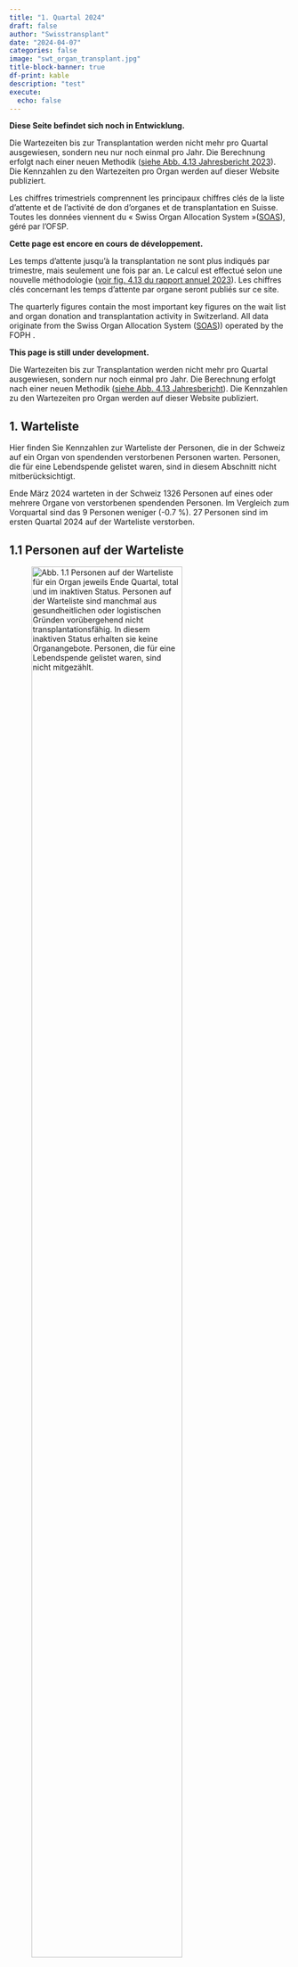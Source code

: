 ```yaml
---
title: "1. Quartal 2024"
draft: false
author: "Swisstransplant"
date: "2024-04-07"
categories: false
image: "swt_organ_transplant.jpg"
title-block-banner: true
df-print: kable
description: "test"
execute:
  echo: false
---
```


::: {.content-visible when-profile="de"}

::: {.callout-warning title="Achtung"}
**Diese Seite befindet sich noch in Entwicklung.**
:::

::: {.callout-warning title="Hinweis"}
Die Wartezeiten bis zur Transplantation werden nicht mehr pro Quartal ausgewiesen, sondern neu nur noch einmal pro Jahr. Die Berechnung erfolgt nach einer neuen Methodik ([siehe Abb. 4.13 Jahresbericht 2023](https://www.swisstransplant.org/fileadmin/user_upload/Bilder/Home/Organ-_und_Gewebespende/Fakten_und_Zahlen/Jahreszahlen/2023_ersetzt/Abb_4.13_2023_DE.jpg){target="_blank"}). Die Kennzahlen zu den Wartezeiten pro Organ werden auf dieser Website publiziert.
:::

:::

::: {.content-visible when-profile="fr"}
Les chiffres trimestriels comprennent les principaux chiffres clés de la liste d'attente et de l'activité de don d'organes et de transplantation en Suisse. Toutes les données viennent du « Swiss Organ Allocation System »([SOAS](https://www.bag.admin.ch/bag/fr/home/medizin-und-forschung/transplantationsmedizin/transplantieren-von-organen-geweben-Zellen/zuteilung-organe-gewebe-blut-stammzellen/soas.html){target="_blank"}), géré par l'OFSP.

::: {.callout-warning title="Attention"}
**Cette page est encore en cours de développement.**
:::

::: {.callout-warning title="Remarque"}
Les temps d’attente jusqu’à la transplantation ne sont plus indiqués par trimestre, mais seulement une fois par an. Le calcul est effectué selon une nouvelle méthodologie ([voir fig. 4.13 du rapport annuel 2023](https://www.swisstransplant.org/fileadmin/user_upload/Bilder/Home/Organ-_und_Gewebespende/Fakten_und_Zahlen/Jahreszahlen/2023_ersetzt/FR_2023/Ill_4.13_2023_FR.jpg){target="_blank"}). Les chiffres clés concernant les temps d'attente par organe seront publiés sur ce site.
:::

:::

::: {.content-visible when-profile="en"}
The quarterly figures contain the most important key figures on the wait list and organ donation and transplantation activity in Switzerland. All data originate from the Swiss Organ Allocation System ([SOAS](https://www.bag.admin.ch/bag/de/home/medizin-und-forschung/transplantationsmedizin/transplantieren-von-organen-geweben-Zellen/zuteilung-organe-gewebe-blut-stammzellen/soas.html){target="_blank"})) operated by the FOPH .

::: {.callout-warning title="Please note"}
**This page is still under development.**
:::

::: {.callout-warning title="Please note"}
Die Wartezeiten bis zur Transplantation werden nicht mehr pro Quartal ausgewiesen, sondern nur noch einmal pro Jahr. Die Berechnung erfolgt nach einer neuen Methodik ([siehe Abb. 4.13 Jahresbericht](https://www.swisstransplant.org/fileadmin/user_upload/Bilder/Home/Organ-_und_Gewebespende/Fakten_und_Zahlen/Jahreszahlen/2023_ersetzt/Abb_4.13_2023_DE.jpg){target="_blank"}). Die Kennzahlen zu den Wartezeiten pro Organ werden auf dieser Website publiziert.
:::

:::

::: {.content-visible when-profile="de"}
# 1. Warteliste

Hier finden Sie Kennzahlen zur Warteliste der Personen, die in der Schweiz auf ein Organ von spendenden verstorbenen Personen warten. Personen, die für eine Lebendspende gelistet waren, sind in diesem Abschnitt nicht mitberücksichtigt.

::: {.callout-tip title="Das Wichtigste in Kürze"}
Ende März 2024 warteten in der Schweiz 1326 Personen auf eines oder mehrere Organe von verstorbenen spendenden Personen. Im Vergleich zum Vorquartal sind das 9 Personen weniger (-0.7 %). 27 Personen sind im ersten Quartal 2024 auf der Warteliste verstorben.
:::

## 1.1 Personen auf der Warteliste

![**Abb. 1.1** Personen auf der Warteliste für ein Organ jeweils Ende Quartal, total und im inaktiven Status. Personen auf der Warteliste sind manchmal aus gesundheitlichen oder logistischen Gründen vorübergehend nicht transplantationsfähig. In diesem inaktiven Status erhalten sie keine Organangebote. Personen, die für eine Lebendspende gelistet waren, sind nicht mitgezählt.](Fig1.1-de.png){width=80%}

<br>

|Indikator                                   |Aktuelles Quartal | Veränderung zum Vorquartal    |
|--------------------------------------------|----------------:|-------------------------------:|
|Anzahl Personen auf der Warteliste          |1326            |-9 Personen (-0.7 %)           |
|Anteil inaktive                             |48.8 %          |-1.1 Prozentpunkte


::: {.callout-note title="Lesebeispiel"}
Ende März 2024 warteten in der Schweiz 1326 Personen auf eines oder mehrere Organe von verstorbenen spendenden Personen. Im Vergleich zum Vorquartal sind das 9 Personen weniger (-0.7 %). Fast die Hälfte (48.8 %) der Personen auf der Warteliste war im inaktiven Status.
:::

## 1.2 Personen auf der Warteliste nach Organ

![**Abb. 1.2** Personen auf der Warteliste für ein Organ jeweils Ende Quartal, total und nach Organ. Personen, die auf mehr als ein Organ warten, sind bei der Gruppe «Multiorgan» dazugezählt. Personen, die für eine Lebendspende gelistet waren, sind nicht mitgezählt.](Fig1.2-de.png){width=80%}

<br>

|Indikator                                       |Aktuelles Quartal|    Veränderung zum Vorquartal|
|------------------------------------------------|----------------:|-----------------------------:|
|Anzahl Personen auf der Warteliste (alle)       |1326             |-9 Personen (-0.7 %)          |           
|Multiorgan                                      |40               |-2 Personen (-4.8 %)          |
|Herz                                            |43               |+1 Person (+2.3 %)            |
|Lunge                                           |42               |-4 Personen (-8.7 %)          |
|Leber                                           |281              |+13 Personen (+4.9 %)         |
|Niere                                           |907              |-16 Personen (-1.7 %)         |
|Pankreas/Inselzellen                            |13               |-1 Personen (-7.1 %)          |
|Dünndarm                                        |0                |+/- 0 Personen                |


::: {.callout-note title="Lesebeispiel"}
Von den 1326 Personen auf der Warteliste wartete die grosse Mehrheit auf eine Niere (907; 68 %) oder eine Leber (281; 21 %). 40 Personen warteten auf mehr als ein Organ.
:::

## 1.3 Ereignisse auf der Warteliste

![**Abb. 1.3** Transplantierte Personen und Personen, die auf der Warteliste verstorben sind. Personen, die für eine Lebendspende gelistet waren beziehungsweise eine Lebendspende erhielten, sind nicht mitgezählt.](Fig1.3-de.png){width=80%}

<br>


|Indikator                              |Aktuelles Quartal   |Veränderung zum Vorquartal                     |
|---------------------------------------|-------------------:|----------------------------------------------:|
|Anzahl transplantierte Personen        |102                 |-36 Personen (-26.1 %)                         |
|Anzahl verstorbene Personen            |27                  |+8 Personen (+29.6 %)                          |


::: {.callout-note title="Lesebeispiel"}
Im ersten Quartal 2024 erhielten in der Schweiz 102 Personen eines oder mehrere Organe aus einer Organspende nach dem Tod. 27 Personen sind im ersten Quartal 2024 auf der Warteliste verstorben.
:::

:::

::: {.content-visible when-profile="fr"}
# 1. Liste d'attente

Vous trouverez ici les chiffres clés sur la liste d'attente des personnes en attente d'un organe en Suisse. Les personnes listées pour un don de donneur vivant ne sont pas prises en compte dans cette section.

::: {.callout-tip title="L'essentiel en bref"}
Fin Mars 2024, 1326 personnes attendaient en Suisse un ou plusieurs organes de donneurs décédés. Par rapport au trimestre précédent, cela représente 9 personnes de moins (-0,7 %). 27 personnes sont décédées sur la liste d'attente au premier trimestre 2024.
:::

## 1.1 Personnes en liste d'attente

![**Fig. 1.1** Personnes en liste d'attente pour un organe à la fin de chaque trimestre, au total et en statut inactif. Parfois, les personnes sur la liste d’attente ne peuvent temporairement pas bénéficier d’une transplantation pour des raisons de santé ou de logistique. Dans cet état inactif, elles ne reçoivent pas d'offre d’organes. Les personnes listées pour un don de donneur vivant ne sont pas iclus.](Fig1.1-fr.png){width=80%}

<br>


|Indicateur                                  |Trimestre actuel |Changement par rapport au trimestre précédent       |
|--------------------------------------------|----------------:|---------------------------------------------------:|
|Nombre de patients en liste d'attente       |1326             |-9 patients (-0.7 %)                                |
|Part dans état inactif                      |48.8 %           |-1.1 points de pourcentage                          |


::: {.callout-note title="Exemple de lecture"}
Fin mars 2024, 1326 personnes attendaient en Suisse un ou plusieurs organes de donneurs décédés. Par rapport au trimestre précédent, cela représente 9 personnes de moins (-0,7 %). Près de la moitié (48,8 %) des personnes sur la liste d'attente etait dans l'état inactif.
:::

## 1.2 Personnes en liste d'attente par organe

![**Fig. 1.2** Personnes en liste d'attente pour un organe à la fin de chaque trimestre, au total et par organe. Les personnes en attente de plus d'un organe sont comptées dans le groupe « multiorganes ». Les personnes listées pour un don de donneur vivant ne sont pas inclus.](Fig1.2-fr.png){width=80%}

<br>


|Indicateur                                  |Trimestre actuel      |Changement par rapport au trimestre précédent |
|--------------------------------------------|---------------------:|---------------------------------------------:|
|Nombre de patients en liste d'attente       |1326                  |-9 patients (-0.7 %)                          | |Multiorgan                                  |40                    |-2 patients (-4.8 %)                          |
|Cœur                                        |43                    |+1 patient (+2.4 %)                           |
|Poumons                                     |42                    |-4 patients (-8.7 %)                          |
|Fois                                        |281                   |+13 patients (+4.9 %)                         |
|Rein                                        |907                   |-16 patients (-1.7 %)                         |
|Pancréas/îlots de Langerhans                |13                    |-1 patient (-7.1 %)                           |
|Intestin grêle                              |0                     |+/- 0 patients                                |


::: {.callout-note title="Exemple de lecture"}
Sur les 1326 patients en liste d'attente, la grande majorité attendait un rein (907 ; 68 %) ou un foie (281 ; 21 %). 40 patients attendaient plus d'un organe.
:::

## 1.3 Événements sur la liste d'attente

![**Fig. 1.3** Patients transplantées et patients décédées sur la liste d'attente. Les patients qui étaient sur la liste pour un don de donneur vivant ou qui ont reçu un don de donneur vivant ne sont pas inclus.](Fig1.3-fr.png){width=80%}

|Indicateur                          |Trimestre actuel               |Changement par rapport au trimestre précédent  |
|------------------------------------|------------------------------:|----------------------------------------------:|
|Nombre de patients transplantés     |102                            |-36 patients (-26.1 %)                         |
|Nombre de patients décédés          |27                             |+8 patients (+29.6 %)                          |

<br>

::: {.callout-note title="Exemple de lecture"}
Au premier trimestre 2024, 102 patients en Suisse ont reçu un ou plusieurs organes provenant d'un don d'organe après le décès. 27 patients sont décédés sur la liste d'attente au premier trimestre 2024.
:::

:::

::: {.content-visible when-profile="en"}
# 1. Wait list

Here you will find key figures on the wait list of people in Switzerland waiting for an organ transplant from deceased donors. People who were listed for a living donation are not included in this section.

::: {.callout-tip title="Most important facts in brief"}
At the end of March 2024, 1326 patients in Switzerland were waiting for one or more organs from deceased donors. Compared to the previous quarter, this is 9 fewer patients (-0.7 %). 27 patients died on the waiting list in the first quarter of 2024.
:::

## 1.1 People on the wait list

![**Fig. 1.1** Translation to be added..](Fig1.1-en.png){width=80%}

<br>


|Indicator                                   |Current quarter  |Change on previous quarter                          |
|--------------------------------------------|----------------:|---------------------------------------------------:|
|Number of patients on wait list             |1326             |-9 patients (-0.7 %)                                |
|Percentage inactive                         |48.8 %           |-1.1 percentage points                              |

## 1.2 People on the wait list by organ

![**Fig. 1.2** Translation to be added..](Fig1.2-en.png){width=80%}

<br>


|Indicator                                   |Current quarter       |Change on previous quarter                    |
|--------------------------------------------|---------------------:|---------------------------------------------:|
|Number of patients on wait list:            |1326                  |-9 patients (-0.7 %)                          |
|Multi-Organ                                 |40                    |-2 patients (-4.8 %)                          |
|Heart                                       |43                    |+1 patient (+2.4 %)                           |
|Lung                                        |42                    |-4 patients (-8.7 %)                          |
|Liver                                       |281                   |+13 patients (+4.9 %)                         |
|Kidney                                      |907                   |-16 patients (-1.7 %)                         |
|Pancreas/islets                             |13                    |-1 patient (-7.1 %)                           |
|Small bowel                                 |0                     |+/- 0 patients                                |


## 1.3 Events on the wait list

![**Fig. 1.3** Translation to be added...](Fig1.3-en.png){width=80%}

<br>

|Indicator                                   |Current quarter        |Change on previous quarter                     |
|--------------------------------------------|----------------------:|----------------------------------------------:|
|Number of patients transplanted             |102                    |-36 patients (-26.1 %)                         |
|Number of patients deceased                 |27                     |+8 patients (+29.6 %)                          |


::: {.callout-note title="Exemple de lecture"}
In the first quarter of 2024, 102 patients in Switzerland received one or more organs from deceased organ donation. 27 patients died on the waiting list.
:::

:::

::: {.content-visible when-profile="de"}

# 2. Organspende

Hier finden Sie Kennzahlen zur Organspende nach dem Tod und zur Organ-Lebendspende in der Schweiz.

::: {.callout-tip title="Das Wichtigste in Kürze"}
Im ersten Quartal 2024 haben in der Schweiz 39 Personen ihre Organe nach dem Tod gespendet. Im Vergleich zum Vorquartal sind das 11 Personen weniger (-22.0 %). Von den 39 Personen waren 17 (43.6 %) im Hirntod nach Herz-Kreislauf-Stillstand. 104 Organe von verstorbenen spendenden Personen wurden in der Schweiz transplantiert, das sind 38 weniger (-26.8 %) als im Vorquartal.  Mit 2.4 Organen ist auch die durchschnittliche Anzahl transplantierter Organe pro spendende verstorbene Person zurückgegangen, insbesondere bei der Spende im Hirntod nach Herz-Kreislauf-Stillstand (DCD).
:::

## 2.1 Für eine Organspende nach dem Tod freigegebene Personen

![**Abb. 2.1** In der Schweiz von Swisstransplant für die Organspende nach dem Tod freigegebene verstorbene Personen. Eine Person wird freigegeben, wenn bei aussichtloser Prognose eine Zustimmung zur Organspende vorliegt und sie medizinisch für eine Organspende mindestens eines Organs qualifiziert. «Utilisiert» bedeutet, es konnte mindestens ein Organ transplantiert werden. «Effektiv» bedeutet, ein chirurgischer Eingriff mit der Absicht zur Organentnahme zum Zweck einer Transplantation erfolgte, aber kein Organ konnte transplantiert werden. «Nicht utilisiert» bedeutet, es kam nicht zu einem chirurgischen Eingriff mit der Absicht zur Organentnahme zum Zweck einer Transplantation.](Fig2.1-de.png){width=80%}

<br>


|Indikator                               |Aktuelles Quartal        |Veränderung zum Vorquartal                    |
|----------------------------------------|------------------------:|---------------------------------------------:|
|Anzahl freigegebene Personen            |47                       |-11 Personen (-19.0 %)                        |
|Anteil Nicht utilisierte                |17.0 %                   |+3.2 Prozentpunkte                            |
|Anteil Effektive                        |2.1 %                    |-1.3 Prozentpunkte                            |
|Anteil Utilisierte                      |80.9 %                   |+1.9 Prozentpunkte                            |


::: {.callout-note title="Lesebeispiel"}
Im ersten Quartal 2024 hat Swisstransplant 47 Personen aus der Schweiz für eine Organspende nach dem Tod freigegeben. Das sind 11 weniger als im Vorquartal. Die Utilisierungsrate betrug 80.9 %.
:::

## 2.2 Spendende verstorbene Personen

![**Abb. 2.2** Spendende verstorbene Personen in der Schweiz. DBD: Spende im Hirntod, DCD: Spende im Hirntod nach Herz-Kreislauf-Stillstand. Als spendende Person gilt jede verstorbene Person, bei der ein chirurgischer Eingriff mit der Absicht zur Organentnahme zum Zweck einer Transplantation erfolgt ist.](Fig2.2-de.png){width=80%}

<br>


|Indikator                                 |Aktuelles Quartal   |Veränderung zum Vorquartal    |
|------------------------------------------|-------------------:|-----------------------------:|
|Anzahl spendende Personen (alle)          |39                  |-11 Personen (-22.0 %)        |
|DCD                                       |17 (43.6 %)         |-7 Personen (-29.2 %)         |
|DBD                                       |22 (56.4 %)         |-4 Personen (+15.4 %)         |




::: {.callout-note title="Lesebeispiel"}
Im ersten Quartal 2024 haben in der Schweiz 39 Personen ihre Organe nach dem Tod gespendet. Im Vergleich zum Vorquartal sind das 11 Personen weniger (-22.0 %). Von den 39 spendenden verstorbenen Personen waren 17 (43.6 %) im Hirntod nach Herz-Kreislauf-Stillstand (DCD).
:::


## 2.3 Transplantierte Organe von spendenden verstorbenen Personen

![**Abb. 2.3** In der Schweiz transplantierte Organe von spendenden verstorbenen Person (inklusive aus dem Ausland stammende Organe).](Fig2.3-de.png){width=80%}

<br>


|Indikator                                 |Aktuelles Quartal    |Veränderung zum Vorquartal  |
|------------------------------------------|--------------------:|---------------------------:|
|Anzahl transplantierte Organe (alle)      |104                  |-38 Organe (-26.7 %)        |
|Herz                                      |9                    |-2 Organe (-18.2 %)         |
|Lunge                                     |11                   |-6 Organe (-35.3 %)         |
|Leber                                     |27                   |-5 Organe (-15.6 %)         |
|Niere                                     |55                   |-22 Organe (-28.6 %)        |
|Pankreas/Inselzellen                      |2                    |-3 Organe (-60.0 %)         |


::: {.callout-note title="Lesebeispiel"}
Im ersten Quartal 2024 wurden in der Schweiz 104 Organe von spendenden verstorbenen Person transplantiert. Im Vergleich zum Vorquartal sind das 38 Organe weniger (-26.7 %).
:::


## 2.4 Transplantierte Organe pro spendende verstorbene Person

![**Abb. 2.4** Durchschnittliche Anzahl transplantierte Organe pro spendende verstorbene Person, Mittelwerte (Standardabweichungen). DBD: Spende im Hirntod, DCD: Spende im Hirntod nach Herz-Kreislauf-Stillstand.](Fig2.4-de.png){width=80%}

<br>


|Indikator                                |Aktuelles Quartal   |Veränderung zum Vorquartal                    |
|-----------------------------------------|-------------------:|---------------------------------------------:|
|Organe pro spendende Person (alle)       |2.4                 |-0.4 Organe                                   |
|DBD                                      |2.8                 |-0.1 Organe                                   |
|DCD                                      |2.0                 |-0.7 Organe                                   |


::: {.callout-note title="Lesebeispiel"}
Im ersten Quartal 2024 wurden in der Schweiz durchschnittlich 2.4 Organe pro spendende verstorbene Person transplantiert. Im Vergleich zum Vorquartal sind das 0.4 Organe weniger. Insbesondere wurden weniger Organe pro spendende verstorbene Person im Hirntod nach Herz-Kreislauf-Stillstand (DCD) transplantiert.
:::

## 2.5 Spendende lebende Personen

![**Abb. 2.5** Spendende lebende Personen in der Schweiz, total und nach Organ. Bei Lebendspenden entspricht die Anzahl spendender Personen gleich der Anzahl transplantierter Organe.](Fig2.5-de.png){width=80%} 

<br>


|Indikator                                   |Aktuelles Quartal   |Veränderung zum Vorquartal        |
|--------------------------------------------|-------------------:|---------------------------------:|
|Anzahl spendende Personen (alle)            |38                  |+2 Personen                       |
|Leber                                       |1 (2.6 %)           |+/-0 Personen                     |
|Niere                                       |37 (97.4 %)         |+2 Personen                       |



::: {.callout-note title="Lesebeispiel"}
Im ersten Quartal 2024 haben in der Schweiz 37 lebende Personen eine ihrer Nieren gespendet und 1 Person einen Teil ihrer Leber. Das sind 2 Nieren-Lebendspenden mehr als im Vorquartal.
:::

:::

::: {.content-visible when-profile="fr"}
# 2. Don d'organes
Vous trouverez ici les chiffre clés sur le don d'organes après le décès et le don d'organes de donneur vivant en Suisse.

::: {.callout-tip title="L'essentiel en bref"}
Au premier trimestre 2024, 39 personnes ont fait don de leurs organes après leur décès en Suisse. Ce sont 11 personnes de moins (-22,0 %) comparé au trimestre précédent. Parmi ces 39 personnes décédées, 17 (43,6 %) étaient en état de mort cérébrale après un arrêt cardio-vasculaire. 104 organes de donneurs décédés ont été transplantés en Suisse, soit 38 de moins (-26,8 %) qu'au trimestre précédent. Avec 2,4 organes, le nombre moyen d'organes transplantés par donneur décédée a également diminué, en particulier pour les dons en état de mort cérébrale après un arrêt cardio-circulatoire (DCD).
:::

## 2.1 Personnes approuvées à faire un don d'organes après le décès

![**Fig. 2.1** Personnes décédées en Suisse et approuvées par Swisstransplant pour le don d'organes après le décès. Une personne est approuvée si, en cas de pronostic sans espoir, elle a donné son consentement au don d'organes et qu'elle est médicalement qualifiée pour le don d'au moins un organe. « Utilisé » signifie qu'au moins un organe a pu être transplanté. « Effectif » signifie qu'une intervention chirurgicale a eu lieu avec l'intention de prélever un organe en vue d'une transplantation, mais qu'aucun organe n'a pu être transplanté. « Non utilisé » signifie qu'il n'y a pas eu d'intervention d'intervention chirurgicale dans l’intention d’un prélèvement d’organes aux fins d’une transplantation.](Fig2.1-fr.png){width=80%}

<br>


|Indicateur                               |Trimestre actuel        | Changement par rapport au trimestre précédent |
|-----------------------------------------|-----------------------:|----------------------------------------------:|
|Nombre de personnes approuvées           |47                      |-11 personnes (-19.0 %)                        |
|Proportion non utilisée                  |17.0 %                  |+3.2 Points de pourcentage                     |
|Proportion effectif                      |2.1 %                   |-1.3 Points de pourcentage                     |
|Proportion utilisée                      |80.9 %                  |-1.9 Points de pourcentage                     |


::: {.callout-note title="Exemple de lecture"}
Au premier trimestre 2024, Swisstransplant a approuvées 47 personnes en Suisse pour un don d'organe après le décès. Ce sont 11 de moins qu'au trimestre précédent. Le taux d'utilisation était de 80.9%.
:::

## 2.2 Donneurs décédés

![**Fig. 2.2** 	Donneurs décédés en Suisse. DBD: don en état de mort cérébrale, DCD: don en état de mort cérébrale après un arrêt cardio-circulatoire. Est considérée comme donneur toute personne décédée qui a subi une intervention chirurgicale dans l’intention d’un prélèvement d’organes aux fins d’une transplantation.](Fig2.2-fr.png){width=80%}

<br>

|Indicateur                                  |Trimestre actuel       |Changement par rapport au trimestre précédent |
|--------------------------------------------|----------------------:|---------------------------------------------:|
|Nombre de donneurs (tous)                   |39                     |-11 donneurs (-22.0 %)                       |
|DCD                                         |17 (43.6 %)            |-7 donneurs (-29.2 %)                        |
|DBD                                         |22 (56.4 %)            |-4 donneurs (+15.4 %)                        |


::: {.callout-note title="Exemple de lecture"}
Au premier trimestre 2024, 39 personnes ont fait don de leurs organes après leur décès en Suisse. Par rapport au trimestre précédent, cela représente 11 personnes de moins (-22,0 %). Parmi ces 39 personnes décédées, 17 (43,6 %) étaient en état de mort cérébrale après un arrêt cardio-vasculaire.
:::

## 2.3 Organes transplantés de donneurs décédés

![**Fig 2.3** Organes transplantés en Suisse de donneurs décédés (incluant les organes provenant de l'étranger), total et par organe.](Fig2.3-fr.png){width=80%}

<br>


|Indicateur                                  |Trimestre actuel       |Changement par rapport au trimestre précédent |
|--------------------------------------------|----------------------:|---------------------------------------------:|
|Nombre d'organes transplantés (tous)        |104                    |-38 organes (-26.7 %)                         |
|Cœur                                        |9                      |-2 organes (-18.2 %)                          |
|Poumons                                     |2                      |-3 organes (-60.0 %)                          |
|Fois                                        |27                     |-5 organes (-15.6 %)                          |
|Reins                                       |55                     |-22 organes (-28.6 %)                         |
|Pancréas/îlots de Langerhans                |2                      |+/-0 organe (+0.0 %)                          |


::: {.callout-note title="Exemple de lecture"}
Au premier trimestre 2024, 104 organes ont été transplantés en Suisse de donneurs décédés. Par rapport au trimestre précédent, cela représente 38 organes de moins (-26.7 %).
:::

## 2.4 Organes transplantés par donneur décédé

![**Fig 2.4** Nombre d’organes transplantés par donneur décédé (moyenne et écart-type). DBD: don en état de mort cérébrale, DCD: don en état de mort cérébrale après un arrêt cardio-circulatoire.](Fig2.4-fr.png){width=80%}

<br>

|Indicateur                               |Trimestre actuel    |Changement par rapport au trimestre précédent |
|-----------------------------------------|-------------------:|---------------------------------------------:|
|Organes par donneur (tous      )         |2.4                 |-0.4 organes                                   |
|DBD                                      |2.8                 |-0.1 organes                                   |
|DCD                                      |2.0                 |-0.7 organes                                   |


::: {.callout-note title="Exemple de lecture"}
Au premier trimestre 2024, 2,4 organes ont été transplantés en moyenne en Suisse par donneur décédé. Par rapport au trimestre précédent, cela représente 0,4 organe de moins. En particulier, moins d'organes ont été transplantés par donneur décédé en état de mort cérébrale après un arrêt cardio-vasculaire.
:::

## 2.5 Donneurs vivants

![**Fig 2.5** Donneurs vivants en Suisse, au total et par organe. Pour les dons de donneurs vivants, le nombre de donneurs est égal au nombre d'organes transplantés.](Fig2.5-fr.png){width=80%}

<br>


|Indicateur                                  |Trimestre actuel     |Changement par rapport au trimestre précédent |
|--------------------------------------------|--------------------:|---------------------------------------------:|
|Nombre de donneurs vivants (tous)           |38                   |+2 donneurs                                  |
|Fois                                        |1 (2.6 %)            |+/-0 donneurs                                |
|Rein                                        |37 (97.4 %)          |+2 donneurs                                  |



::: {.callout-note title="Exemple de lecture"}
Au premier trimestre 2024, 38 personnes vivantes en Suisse ont donnée un de leurs reins et 1 personne a donnée une partie de son foie. Cela représente 2 dons de reins de plus par rapport au trimestre précédent.
:::


:::

::: {.content-visible when-profile="en"}
# 2. Organ donation

## 2.1 People approved for deceased organ donation

![**Fig. 2.1** Translation...](Fig2.1-en.png){width=80%}

## 2.2 Deceased donors

![**Fig. 2.2** Translation...](Fig2.2-en.png){width=80%}

## 2.3 Organs transplanted from deceased donors

![**Fig. 2.3** Organs transplanted in Switzerland from deceased donors, including organs from deceased donors abroad.](Fig2.3-en.png){width=80%}

## 2.4 Organs transplanted per deceased donor

![**Fig. 2.4** Translation needed...](Fig2.4-en.png){width=80%}

## 2.5 Living donors

![**Fig 2.5** Translation to be added...](Fig2.5-en.png){width=80%}

:::


::: {.content-visible when-profile="de"}
# 3. Transplantationen

Hier finden Sie Kennzahlen zu Personen, die ein Organ von einer spendenden verstorbenen Person erhielten. Einerseits sind dies Personen in der Schweiz, die ein Organ von einer spendenden verstorbenen Person aus der Schweiz oder aus dem Ausland erhielten. Andererseits sind dies Personen im Ausland, die ein Organ von einer verstorbenen Person aus der Schweiz erhielten, wenn in der Schweiz für ein Organ keine passende Person gefunden werden konnte. Kennzahlen zur Lebendspende von Niere und Leber finden Sie unter 2.5.

::: {.callout-tip title="Das Wichtigste in Kürze"}
Im ersten Quartal 2024 erhielten in der Schweiz 102 Personen eines oder mehrere Organe von spendenen verstorbenen Personen. Im Vergleich zum Vorquartal sind das 36 Transplantationen (rund 26 %) weniger. Von den 102 Personen erhielten 9 Personen ein Organ aus dem Ausland.
:::

## 3.1 In der Schweiz transplantierte Personen

![**Abb. 3.1** Transplantierte Personen in der Schweiz, die ein Organ von einer spendenden verstorbenen Person erhielten, total und nach Art der Transplantation. «Multiorgan» bedeutet, eine Person erhielt mehr als ein Organ gleichzeitig. Organe von spendenden verstorbenen Personen aus dem Ausland sind miteingerechnet, Organe aus Lebendspenden sind nicht miteingerechnet.](Fig3.1-de.png){width=80%}

<br>

|Indikator                                    |Aktuelles Quartal     |Veränderung zum Vorquartal              |
|---------------------------------------------|---------------------:|---------------------------------------:|
|Anzahl transplantierte Personen (alle)       |102                   |-36 Personen (-26.1 %)                  |
|Multiorgan                                   |2                     |-2 Personen (-50.0 %)                   |
|Herz                                         |9                     |-2 Personen (-18.2 %)                   |
|Lunge                                        |11                    |-6 Personen (-35.3 %)                   |
|Leber                                        |27                    |-5 Personen (-15.7 %)                   |
|Niere                                        |53                    |-20 Personen (-27.4 %)                  |
|Pankreas/Inselzellen                         |0                     |+/-0 Personen (+0.0 %)                  |


::: {.callout-note title="Lesebeispiel"}
Im ersten Quartal 2024 erhielten in der Schweiz 102 Personen eines oder mehrere Organe von spendenden verstorbenen Personen. Im Vergleich zum Vorquartal sind das 36 Transplantationen (rund 26 %) weniger. Im ersten Quartal erhielten 2 Personen je eine Niere und eine Bauchspeicheldrüse (Pankreas).
:::

## 3.2 In der Schweiz transplantierte Personen mit Organen aus dem Ausland

![**Abb. 3.2** Transplantierte Personen in der Schweiz, die ein Organ von einer spendenden verstorbenen Person aus dem Ausland erhielten, total und nach Art der Transplantation.](Fig3.2-de.png){width=80%}

<br>

|Indikator                                      |Aktuelles Quartal       |Veränderung zum Vorquartal              |
|-----------------------------------------------|-----------------------:|---------------------------------------:|
|Anzahl transplantierte Personen mit Organen aus dem Ausland |9          |-3 Personen (-25.0 %)                   |


::: {.callout-note title="Lesebeispiel"}
Im ersten Quartal 2024 erhielten in der Schweiz 9 Personen Organe von spendenden verstorbenen Personen aus dem Ausland. Im Vergleich zum Vorquartal sind das 3 Transplantationen weniger (-25 %).
:::

## 3.3 Im Ausland transplantierte Personen

![**Abb. 3.3** Im Ausland transplantierte Personen, die ein Organ von einer spendenden verstorbenen Person aus der Schweiz erhielten, total und nach Art der Transplantation.](Fig3.3-de.png){width=80%}

<br>

|Indikator                                         |Aktuelles Quartal     |Veränderung zum Vorquartal            |
|--------------------------------------------------|-------------------:|---------------------------------------:|
|Anzahl transplantierte Personen im Ausland        |0                   |-9 Personen (-100.0 %)                  |

::: {.callout-note title="Lesebeispiel"}
Im ersten Quartal 2024 erhielten im Ausland keine Patientinnen und Patienten Organe von spendenden verstorbenen Personen aus der Schweiz. Im Vorquartal waren es 9 Patientinnen und Patienten.
:::

## 3.4 Herztransplantationen

![**Abb. 3.4** Herztransplantationen in der Schweiz, aufgeteilt nach DBD- und DCD-Spende. Multiorgantransplantationen sind mitgezählt. DBD: Spende im Hirntod, DCD: Spende im Hirntod nach Herz-Kreislauf-Stillstand.](Fig3.4-de.png){width=80%}

<br>

|Indikator                                   |Aktuelles Quartal         |Veränderung zum Vorquartal            |
|--------------------------------------------|-----------------------:|---------------------------------------:|
|Anzahl Herztransplantationen (alle)         |9                       |-2 Transplantationen (-18.2 %)          |
|DCD                                         |1                       |-1 Transplantation (-50.0 %)            |
|DBD                                         |8                       |-1 Transplantation (-11.1 %)            |

::: {.callout-note title="Lesebeispiel"}
Im ersten Quartal 2024 erhielten in der Schweiz 9 Personen eine Herztransplantation. Im Vergleich zum Vorquartal sind das 2 Herztransplantationen weniger (-18.2 %).
:::

## 3.5 Lungentransplantationen

![**Abb. 3.5** Lungentransplantationen in der Schweiz, aufgeteilt nach DBD- und DCD-Spende. Multiorgantransplantationen sind mitgezählt. DBD: Spende im Hirntod, DCD: Spende im Hirntod nach Herz-Kreislauf-Stillstand. ](Fig3.5-de.png){width=80%}

<br>

|Indikator                                   |Aktuelles Quartal        |Veränderung zum Vorquartal              |
|--------------------------------------------|------------------------:|---------------------------------------:|
|Anzahl Lungentransplantationen (alle)       |11                       |-6 Transplantationen (-35.3 %)          |
|DCD                                         |3                        |-3 Transplantationen (-50.0 %)          |
|DBD                                         |8                        |-3 Transplantationen (-27.3 %)          |

::: {.callout-note title="Lesebeispiel"}
Im ersten Quartal 2024 erhielten in der Schweiz 11 Personen eine Lungentransplantation. Im Vergleich zum Vorquartal sind das 6 Lungentransplantationen weniger (-35.3 %).
:::

## 3.6 Lebertransplantationen

![**Abb. 3.6** Lebertransplantationen in der Schweiz aus einer Organspende nach dem Tod, aufgeteilt nach DBD- und DCD-Spende. Multiorgantransplantationen sind mitgezählt. DBD: Spende im Hirntod, DCD: Spende im Hirntod nach Herz-Kreislauf-Stillstand. ](Fig3.6-de.png){width=80%}

<br>

|Indikator                                   |Aktuelles Quartal         |Veränderung zum Vorquartal            |
|--------------------------------------------|-----------------------:|---------------------------------------:|
|Anzahl Lebertransplantationen (alle)        |27                      |-5 Transplantationen (-15.6 %)          |
|DCD                                         |7                       |-4 Transplantationen (-36.4 %)          |
|DBD                                         |20                      |-1 Transplantation (-4.8 %)           |

::: {.callout-note title="Lesebeispiel"}
Im ersten Quartal 2024 erhielten in der Schweiz 27 Personen eine Lebertransplantation aus einer Organspende nach dem Tod. Im Vergleich zum Vorquartal sind das 5 Lebertransplantationen weniger (-15.6 %).
:::

## 3.7 Nierentransplantationen

![**Abb. 3.7** Nierentransplantationen in der Schweiz aus einer Organspende nach dem Tod, aufgeteilt nach DBD- und DCD-Spende. Multiorgantransplantationen sind mitgezählt. DBD: Spende im Hirntod, DCD: Spende im Hirntod nach Herz-Kreislauf-Stillstand.](Fig3.7-de.png){width=80%}

<br>

|Indikator                                   |Aktuelles Quartal       |Veränderung zum Vorquartal              |
|--------------------------------------------|-----------------------:|---------------------------------------:|
|Anzahl Nierentransplantationen (alle)       |55                      |-22 Transplantationen (-28.6 %)         |
|DCD                                         |24                      |-18 Transplantationen (-42.9 %)         |
|DBD                                         |31                      |-4 Transplantationen (-11.4 %)          |


::: {.callout-note title="Lesebeispiel"}
Im ersten Quartal 2024 erhielten in der Schweiz 55 Personen eine Nierentransplantation aus einer Organspende nach dem Tod. Im Vergleich zum Vorquartal sind das 22 Nierentransplantationen weniger (-28.6 %).
:::

## 3.8 Pankreas/Inselzellen-Transplantationen

![**Abb. 3.8** Pankreas/Inselzellen-Transplantationen in der Schweiz, aufgeteilt nach DBD- und DCD-Spende. Multiorgantransplantationen sind mitgezählt. DBD: Spende im Hirntod, DCD: Spende im Hirntod nach Herz-Kreislauf-Stillstand.](Fig3.8-de.png){width=80%}

<br>

|Indikator                                             |Aktuelles Quartal          |Veränderung zum Vorquartal  |
|------------------------------------------------------|------------------------:|-----------------------------:|
|Anzahl Pankreas-/Inselzellen-Transplantationen (alle) |2                        |-3 Transplantationen (-60.0 %)|
|DCD                                                   |1                        |-1 Transplantationen (-50.0 %)|
|DBD                                                   |1                        |-2 Transplantationen (-66.7 %)|

::: {.callout-note title="Lesebeispiel"}
Im ersten Quartal 2024 erhielten in der Schweiz 2 Personen eine Pankreas/Inselzellen-Transplantation. Im Vergleich zum Vorquartal sind das 3 Transplantationen weniger (-60 %).
:::


:::

::: {.content-visible when-profile="fr"}
# 3. Transplantations

Vous trouverez ici les chiffres clés sur les patients qui ont reçu un organe d'un donneur décédé. Il s'agit d'une part de patients en Suisse qui ont reçu un organe d'un donneur décédé en Suisse ou à l'étranger. D'autre part, il s'agit de personnes à l'étranger qui ont reçu un organe d'une personne décédée en Suisse, lorsqu'aucune personne compatible n'a pu être trouvée en Suisse pour un organe. Vous trouverez les chiffres clés concernant le don de rein et de foie par des donneurs vivants au point 2.5.

::: {.callout-tip title="L'essentiel en bref"}
Au premier trimestre 2024, 102 personnes ont reçu en Suisse un ou plusieurs organes de donneurs décédées. Par rapport au trimestre précédent, cela représente 36 transplantations de moins (environ 26 %). Parmi les 102 patients, 9 ont reçu un organe provenant de l'étranger.
:::

## 3.1 Patients transplantés en Suisse

![**Fig. 3.1** Patients transplantés en Suisse qui ont reçu un organe d'un donneur décédé, au total et par type de transplantation. « Multiorganes » signifie qu'un patient a reçu plus d'un organe à la fois. Les organes de donneurs décédés provenant de l'étranger sont inclus, les organes provenant de donneurs vivants ne sont pas inclus.](Fig3.1-fr.png){width=80%}

<br>

|Indicateur                               |Trimestre actuel      | Changement par rapport au trimestre précédent |
|-----------------------------------------|---------------------:|----------------------------------------------:|
|Nombre de patients transplantés (tous)   |102                   |-36 patients (-26.1 %)                         |
|Multiorgan                               |2                     |-2 patients (-50.0 %)                   |
|Cœur                                     |9                     |-2 patients (-18.2 %)                   |
|Poumons                                  |11                    |-6 patients (-35.3 %)                   |
|Fois                                     |27                    |-5 patients (-15.7 %)                   |
|Reins                                    |53                    |-20 patients (-27.4 %)                  |
|Pancréas/îlots de Langerhans             |0                     |+/-0 patients (+0.0 %)                  |


::: {.callout-note title="Exemple de lecture"}
Au premier trimestre 2024, 102 personnes ont reçu en Suisse un ou plusieurs organes de donneurs décédés. Par rapport au trimestre précédent, cela représente 36 transplantations de moins (environ 26 %). Au premier trimestre, 2 personnes ont reçu un rein et un pancréas (transplantation multiorgan).
:::

## 3.2 Patients transplantés en Suisse avec organes de l'étranger

![**Fig. 3.2** Patients transplantés en Suisse qui ont reçu un organe d'un donneur décédée de l'étranger, total et par type de transplantation.](Fig3.2-fr.png){width=80%}

<br>

|Indicateur                                     |Trimestre actuel   |Changement par rapport au trimestre précédent |
|-----------------------------------------------|-----------------------:|----------------------------------------:|
|Nombre de patients transplantés avec des organes provenant de l'étranger |9 |-3 Personen (-25.0 %)                |

::: {.callout-note title="Exemple de lecture"}
Au premier trimestre 2024, 9 patients ont reçu en Suisse des organes provenant de donneurs décédés à l'étranger. Par rapport au trimestre précédent, cela représente 3 transplantations de moins (-25 %).
:::

## 3.3 Patients transplantés à l'étranger

![**Fig. 3.3** Patients transplantés à l'étranger qui ont reçu un organe d'un donneur décédée en Suisse, total et par type de transplantation.](Fig3.3-fr.png){width=80%}

<br>

|Indicateur                                       |Trimestre actuel    |Changement par rapport au trimestre précédent |
|-------------------------------------------------|-------------------:|---------------------------------------:|
|Nombre de patients transplantés à l'étranger     |0                   |-9 Personen (-100.0 %)                  |

::: {.callout-note title="Exemple de lecture"}
Au premier trimestre 2024, aucun patient n'a reçu à l'étranger d'organes provenant de donneurs décédés en Suisse. Au trimestre précédent, il s'agissait de 9 patients.
:::

## 3.4 Transplantations du cœur

![**Fig. 3.4** Transplantations du cœur en Suisse, réparties en dons DBD et DCD. Les transplantations combinées sont inclus. DBD : donneurs en état de mort cérébrale, DCD : donneurs en état de mort cérébrale après un arrêt cardio-circulatoire.](Fig3.4-fr.png){width=80%}

<br>

|Indicateur                                  |Trimestre actuel    |Changement par rapport au trimestre précédent |
|--------------------------------------------|-----------------------:|---------------------------------------:|
|Nombre de transplantations du coeur         |9                       |-2 Transplantationen (-18.2 %)          |
|DCD                                         |1                       |-1 Transplantation (-50.0 %)            |
|DBD                                         |8                       |-1 Transplantation (-11.1 %)            |

::: {.callout-note title="Exemple de lecture"}
Au premier trimestre 2024, 9 personnes ont reçu une transplantation cardiaque en Suisse. Par rapport au trimestre précédent, cela représente 2 transplantations cardiaques de moins (-18,2 %).
:::

## 3.5 Transplantations de poumons

![**Fig. 3.5** Transplantations de poumons en Suisse, réparties en dons DBD et DCD. Les transplantations combinées sont inclus DBD : donneurs en état de mort cérébrale, DCD : donneurs en état de mort cérébrale après un arrêt cardio-circulatoire.](Fig3.5-fr.png){width=80%}

<br>

|Indicateur                                  |Trimestre actuel    |Changement par rapport au trimestre précédent |
|--------------------------------------------|------------------------:|---------------------------------------:|
|Nombre de transplantations de poumons       |11                       |-6 Transplantationen (-35.3 %)          |
|DCD                                         |3                        |-3 Transplantationen (-50.0 %)          |
|DBD                                         |8                        |-3 Transplantationen (-27.3 %)          |

::: {.callout-note title="Exemple de lecture"}
Au premier trimestre 2024, 11 personnes ont reçu une transplantation poulmonaire en Suisse. Par rapport au trimestre précédent, cela représente 6 transplantations pulmonaires de moins (-35,3 %).
:::

## 3.6 Transplantations du foie

![**Fig. 3.6** Transplantations du foie des donneurs decédés en Suisse, réparties en dons DBD et DCD. Les transplantations combinées sont inclus. DBD : donneurs en état de mort cérébrale, DCD : donneurs en état de mort cérébrale après un arrêt cardio-circulatoire.](Fig3.6-fr.png){width=80%}

<br>

|Indicateur                                  |Trimestre actuel    |Changement par rapport au trimestre précédent |
|--------------------------------------------|-----------------------:|---------------------------------------:|
|Nombre de transplantations du foie (tous)   |27                      |-5 Transplantationen (-15.6 %)          |
|DCD                                         |7                       |-4 Transplantationen (-36.4 %)          |
|DBD                                         |20                      |-1 Transplantation (-4.8 %)           |

::: {.callout-note title="Exemple de lecture"}
Au premier trimestre 2024, 27 personnes ont reçu une transplantation hépatique en Suisse, provenant d'un don d'organe après le décès. Par rapport au trimestre précédent, cela représente 5 transplantations hépatiques de moins (-15,6 %).
:::

## 3.7 Transplantations de reins

![**Fig. 3.7** Transplantations de reins de donneur decédé en Suisse, réparties en dons DBD et DCD. Les transplantations combinées sont inclus. DBD : donneurs en état de mort cérébrale, DCD : donneurs en état de mort cérébrale après un arrêt cardio-circulatoire.](Fig3.7-fr.png){width=80%}

<br>

|Indicateur                                  |Trimestre actuel    |Changement par rapport au trimestre précédent |
|--------------------------------------------|-----------------------:|---------------------------------------:|
|Nombre de transplantations de reins (tous)  |55                      |-22 Transplantationen (-28.6 %)         |
|DCD                                         |24                      |-18 Transplantationen (-42.9 %)         |
|DBD                                         |31                      |-4 Transplantationen (-11.4 %)          |


::: {.callout-note title="Exemple de lecture"}
Au premier trimestre 2024, 55 personnes ont reçu une transplantation rénale en Suisse, provenant d'un don d'organe après le décès. Par rapport au trimestre précédent, cela représente 22 transplantations rénales de moins (-28,6 %).
:::


## 3.8 Transplantations de pancréas et d’îlots de Langerhans

![**Fig. 3.8** Transplantations de pancréas et d’îlots, réparties en dons DBD et DCD. Les transplantations combinées sont inclus. DBD : donneurs en état de mort cérébrale, DCD : donneurs en état de mort cérébrale après un arrêt cardio-circulatoire.](Fig3.8-fr.png){width=80%}

<br>

|Indicateur                                  |Trimestre actuel    |Changement par rapport au trimestre précédent |
|------------------------------------------------------|------------------------:|-----------------------------:|
|Nombre de transplantations de pancréas et d’îlots (tous) |2                     |-3 Transplantationen (-60.0 %)|
|DCD                                                   |1                        |-1 Transplantationen (-50.0 %)|
|DBD                                                   |1                        |-2 Transplantationen (-66.7 %)|

::: {.callout-note title="Exemple de lecture"}
Au cours du premier trimestre 2024, 2 personnes ont reçu une transplantation de pancréas/d’îlots en Suisse. Par rapport au trimestre précédent, cela représente 3 transplantations de moins (-60 %).
:::

:::

::: {.content-visible when-profile="en"}
# 3. Transplants

## 3.1 Patients transplanted in Switzerland

![**Fig. 3.1** Translation needed...](Fig3.1-en.png){width=80%}
## 3.2 Patients transplanted in Switzerland with organs from abroad

![**Fig. 3.2** Translation needed...](Fig3.2-en.png){width=80%}

## 3.3 Patients transplanted abroad

![**Fig. 3.3** Translation needed...](Fig3.3-en.png){width=80%}

## 3.4 Heart transplants

![*Fig. 3.4** Translation needed...](Fig3.4-en.png){width=80%}

## 3.5 Lung transplants

![**Fig. 3.5** Translation needed..](Fig3.5-en.png){width=80%}

## 3.6 Liver transplants

![*Fig. 3.6** Translation needed...](Fig3.6-en.png){width=80%}

## 3.7 Kidney transplants

![**Fig. 3.7** Translation needed...](Fig3.7-en.png){width=80%}

## 3.8 Pancreas/islet cell transplants

![**Fig. 3.8** Translation needed...](Fig3.8-en.png){width=80%}
:::